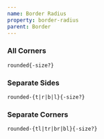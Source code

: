```yaml
---
name: Border Radius
property: border-radius
parent: Border
---
```



### All Corners

`rounded{-size?}`

<Grid minWidth="128px">
  <InfoBox caption="None" pattern="rounded-none" color="red">
    <Box className="h-8 px-2 bg-red-200 border-4 border-red-300 rounded-none" />
  </InfoBox>
  <InfoBox caption="Small" pattern="rounded-sm" color="red">
    <Box className="h-8 px-2 bg-red-200 border-4 border-red-300 rounded-sm" />
  </InfoBox>
  <InfoBox caption="Default" pattern="rounded" color="red">
    <Box className="h-8 px-2 bg-red-200 border-4 border-red-300 rounded" />
  </InfoBox>
  <InfoBox caption="Large" pattern="rounded-lg" color="red">
    <Box className="h-8 px-2 bg-red-200 border-4 border-red-300 rounded-lg" />
  </InfoBox>
  <InfoBox caption="Full" pattern="rounded-full" color="red">
    <Box className="h-8 px-2 bg-red-200 border-4 border-red-300 rounded-full" />
  </InfoBox>
</Grid>

### Separate Sides

`rounded-{t|r|b|l}{-size?}`

<Grid minWidth="128px">
  <InfoBox caption="Top" pattern="rounded-t" color="red">
    <Box className="h-8 px-2 bg-red-200 border-4 border-red-300 rounded-t" />
  </InfoBox>
  <InfoBox caption="Right" pattern="rounded-r" color="red">
    <Box className="h-8 px-2 bg-red-200 border-4 border-red-300 rounded-r" />
  </InfoBox>
  <InfoBox caption="Bottom" pattern="rounded-b" color="red">
    <Box className="h-8 px-2 bg-red-200 border-4 border-red-300 rounded-b" />
  </InfoBox>
  <InfoBox caption="Left" pattern="rounded-l" color="red">
    <Box className="h-8 px-2 bg-red-200 border-4 border-red-300 rounded-l" />
  </InfoBox>
</Grid>

### Separate Corners

`rounded-{tl|tr|br|bl}{-size?}`

<Grid minWidth="128px">
  <InfoBox caption="Top Left" pattern="rounded-tl" color="red">
    <Box className="h-8 px-2 bg-red-200 border-4 border-red-300 rounded-tl" />
  </InfoBox>
  <InfoBox caption="Top Right" pattern="rounded-tr" color="red">
    <Box className="h-8 px-2 bg-red-200 border-4 border-red-300 rounded-tr" />
  </InfoBox>
  <InfoBox caption="Bottom Right" pattern="rounded-br" color="red">
    <Box className="h-8 px-2 bg-red-200 border-4 border-red-300 rounded-br" />
  </InfoBox>
  <InfoBox caption="Bottom Left" pattern="rounded-bl" color="red">
    <Box className="h-8 px-2 bg-red-200 border-4 border-red-300 rounded-bl" />
  </InfoBox>
</Grid>
